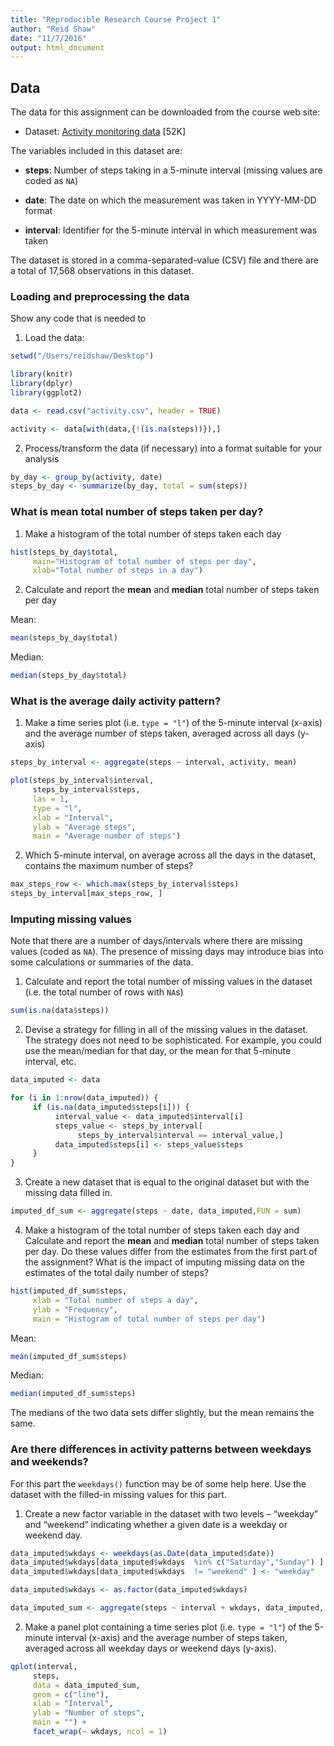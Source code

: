 ```yaml
---
title: "Reproducible Research Course Project 1"
author: "Reid Shaw"
date: "11/7/2016"
output: html_document
---
```


## Data

The data for this assignment can be downloaded from the course web
site:

* Dataset: [Activity monitoring data](https://d396qusza40orc.cloudfront.net/repdata%2Fdata%2Factivity.zip) [52K]

The variables included in this dataset are:

* **steps**: Number of steps taking in a 5-minute interval (missing
    values are coded as `NA`)

* **date**: The date on which the measurement was taken in YYYY-MM-DD
    format

* **interval**: Identifier for the 5-minute interval in which
    measurement was taken


The dataset is stored in a comma-separated-value (CSV) file and there
are a total of 17,568 observations in this
dataset.


### Loading and preprocessing the data

Show any code that is needed to

1. Load the data:

```r
setwd("/Users/reidshaw/Desktop")

library(knitr)
library(dplyr)
library(ggplot2)

data <- read.csv("activity.csv", header = TRUE)

activity <- data[with(data,{!(is.na(steps))}),]
```

2. Process/transform the data (if necessary) into a format suitable for your analysis
```r
by_day <- group_by(activity, date)
steps_by_day <- summarize(by_day, total = sum(steps))
```

### What is mean total number of steps taken per day?

1. Make a histogram of the total number of steps taken each day

```r
hist(steps_by_day$total,
     main="Histogram of total number of steps per day", 
     xlab="Total number of steps in a day")
```

2. Calculate and report the **mean** and **median** total number of steps taken per day

Mean:
```r
mean(steps_by_day$total)
```

Median:
```r
median(steps_by_day$total)
```


### What is the average daily activity pattern?

1. Make a time series plot (i.e. `type = "l"`) of the 5-minute interval (x-axis) and the average number of steps taken, averaged across all days (y-axis)

```r
steps_by_interval <- aggregate(steps ~ interval, activity, mean)

plot(steps_by_interval$interval,
     steps_by_interval$steps,
     las = 1,
     type = "l",
     xlab = "Interval",
     ylab = "Average steps",
     main = "Average number of steps")
```

2. Which 5-minute interval, on average across all the days in the dataset, contains the maximum number of steps?

```r
max_steps_row <- which.max(steps_by_interval$steps)
steps_by_interval[max_steps_row, ]
```


### Imputing missing values

Note that there are a number of days/intervals where there are missing
values (coded as `NA`). The presence of missing days may introduce
bias into some calculations or summaries of the data.

1. Calculate and report the total number of missing values in the dataset (i.e. the total number of rows with `NA`s)

```r
sum(is.na(data$steps))
```

2. Devise a strategy for filling in all of the missing values in the dataset. The strategy does not need to be sophisticated. For example, you could use the mean/median for that day, or the mean for that 5-minute interval, etc.

```r
data_imputed <- data

for (i in 1:nrow(data_imputed)) {
     if (is.na(data_imputed$steps[i])) {
          interval_value <- data_imputed$interval[i]
          steps_value <- steps_by_interval[
               steps_by_interval$interval == interval_value,]
          data_imputed$steps[i] <- steps_value$steps
     }
}
```

3. Create a new dataset that is equal to the original dataset but with the missing data filled in.

```r
imputed_df_sum <- aggregate(steps ~ date, data_imputed,FUN = sum)
```

4. Make a histogram of the total number of steps taken each day and Calculate and report the **mean** and **median** total number of steps taken per day. Do these values differ from the estimates from the first part of the assignment? What is the impact of imputing missing data on the estimates of the total daily number of steps?

```r
hist(imputed_df_sum$steps,
     xlab = "Total number of steps a day",
     ylab = "Frequency",
     main = "Histogram of total number of steps per day")
```

Mean:
```r
mean(imputed_df_sum$steps)
```

Median:
```r
median(imputed_df_sum$steps)
```

The medians of the two data sets differ slightly, but the mean remains the same.

### Are there differences in activity patterns between weekdays and weekends?

For this part the `weekdays()` function may be of some help here. Use
the dataset with the filled-in missing values for this part.

1. Create a new factor variable in the dataset with two levels -- "weekday" and "weekend" indicating whether a given date is a weekday or weekend day.

```r
data_imputed$wkdays <- weekdays(as.Date(data_imputed$date))
data_imputed$wkdays[data_imputed$wkdays  %in% c("Saturday","Sunday") ] <- "weekend"
data_imputed$wkdays[data_imputed$wkdays  != "weekend" ] <- "weekday"

data_imputed$wkdays <- as.factor(data_imputed$wkdays)

data_imputed_sum <- aggregate(steps ~ interval + wkdays, data_imputed, mean)
```

2. Make a panel plot containing a time series plot (i.e. `type = "l"`) of the 5-minute interval (x-axis) and the average number of steps taken, averaged across all weekday days or weekend days (y-axis). 

```r
qplot(interval,
     steps,
     data = data_imputed_sum,
     geom = c("line"),
     xlab = "Interval", 
     ylab = "Number of steps", 
     main = "") +
     facet_wrap(~ wkdays, ncol = 1)
```

